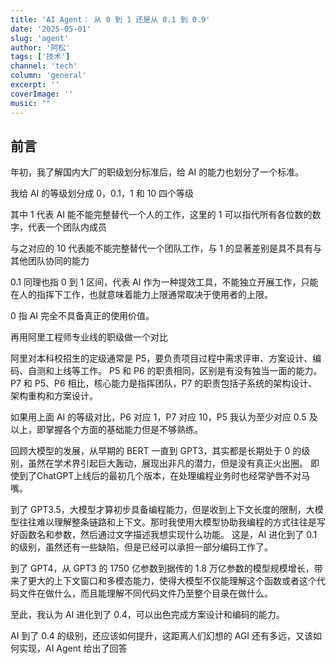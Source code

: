 ```yaml
---
title: 'AI Agent： 从 0 到 1 还是从 0.1 到 0.9'
date: '2025-05-01'
slug: 'agent'
author: '阿松'
tags: ['技术']
channel: 'tech'
column: 'general'
excerpt: ''
coverImage: ''
music: ""
---
```


## 前言
年初，我了解国内大厂的职级划分标准后，给 AI 的能力也划分了一个标准。

我给 AI 的等级划分成 0，0.1，1 和 10 四个等级

其中 1 代表 AI 能不能完整替代一个人的工作，这里的 1 可以指代所有各位数的数字，代表一个团队内成员

与之对应的 10 代表能不能完整替代一个团队工作，与 1 的显著差别是具不具有与其他团队协同的能力

0.1 同理也指 0 到 1 区间，代表 AI 作为一种提效工具，不能独立开展工作，只能在人的指挥下工作，也就意味着能力上限通常取决于使用者的上限。

0 指 AI 完全不具备真正的使用价值。

再用阿里工程师专业线的职级做一个对比

阿里对本科校招生的定级通常是 P5，要负责项目过程中需求评审、方案设计、编码、自测和上线等工作。
P5 和 P6 的职责相同，区别是有没有独当一面的能力。
P7 和 P5、P6 相比，核心能力是指挥团队，P7 的职责包括子系统的架构设计、架构重构和方案设计。

如果用上面 AI 的等级对比，P6 对应 1，P7 对应 10，P5 我认为至少对应 0.5 及以上，即掌握各个方面的基础能力但是不够熟练。



回顾大模型的发展，从早期的 BERT 一直到 GPT3，其实都是长期处于 0 的级别，虽然在学术界引起巨大轰动，展现出非凡的潜力，但是没有真正火出圈。
即使到了ChatGPT上线后的最初几个版本，在处理编程业务时也经常驴唇不对马嘴。

到了 GPT3.5，大模型才算初步具备编程能力，但是收到上下文长度的限制，大模型往往难以理解整条链路和上下文。那时我使用大模型协助我编程的方式往往是写好函数名和参数，然后通过文字描述我想实现什么功能。
这是，AI 进化到了 0.1 的级别，虽然还有一些缺陷，但是已经可以承担一部分编码工作了。

到了 GPT4，从 GPT3 的 1750 亿参数到据传的 1.8 万亿参数的模型规模增长，带来了更大的上下文窗口和多模态能力，使得大模型不仅能理解这个函数或者这个代码文件在做什么，而且能理解不同代码文件乃至整个目录在做什么。

至此，我认为 AI 进化到了 0.4，可以出色完成方案设计和编码的能力。

AI 到了 0.4 的级别，还应该如何提升，这距离人们幻想的 AGI 还有多远，又该如何实现，AI Agent 给出了回答


